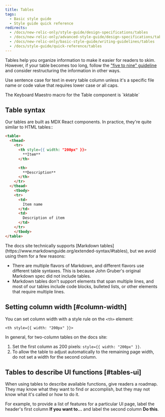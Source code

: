 ```yaml
---
title: Tables
tags:
  - Basic style guide
  - Style guide quick reference
redirects:
  - /docs/new-relic-only/style-guide/design-specifications/tables
  - /docs/new-relic-only/advanced-style-guide/design-specifications/tables
  - /docs/new-relic-only/basic-style-guide/writing-guidelines/tables
  - /docs/style-guide/quick-reference/tables
---
```


Tables help you organize information to make it easier for readers to skim. However, if your table becomes too long, follow the ["five to nine" guideline](/docs/style-guide/get-started/introduction-style-guide#organization) and consider restructuring the information in other ways.

Use sentence case for text in every table column unless it's a specific file name or code value that requires lower case or all caps.

<Callout variant="tip">
The Keyboard Maestro macro for the Table component is `kktable`
</Callout>

## Table syntax

Our tables are built as MDX React components. In practice, they're quite similar to HTML tables::

```html
<table>
  <thead>
    <tr>
      <th style={{ width: "200px" }}>
        **Item**
      </th>

      <th>
        **Description**
      </th>
    </tr>
  </thead>
    <tbody>
    <tr>
      <td>
        Item name
      </td>
      <td>
        Description of item
      </td>
    </tr>
    </tbody>
</table>
```

<Callout variant="tip">
The docs site technically supports [Markdown tables](https://www.markdownguide.org/extended-syntax/#tables), but we avoid using them for a few reasons:

* There are multiple flavors of Markdown, and different flavors use different table syntaxes. This is because John Gruber's original Markdown spec did not include tables.
* Markdown tables don't support elements that span multiple lines, and most of our tables include code blocks, bulleted lists, or other elements that require multiple lines.
</Callout>

## Setting column width [#column-width]

You can set column width with a style rule on the `<th>` element:

```<th style={{ width: "200px" }}>```

In general, for two-column tables on the docs site:

1. Set the first column as 200 pixels: `style={{ width: "200px" }}`.
2. To allow the table to adjust automatically to the remaining page width, do not set a width for the second column.

## Tables to describe UI functions [#tables-ui]

When using tables to describe available functions, give readers a roadmap. They may know what they want to find or accomplish, but they may not know what it's called or how to do it.

For example, to provide a list of features for a particular UI page, label the header's first column **If you want to...** and label the second column **Do this**.
